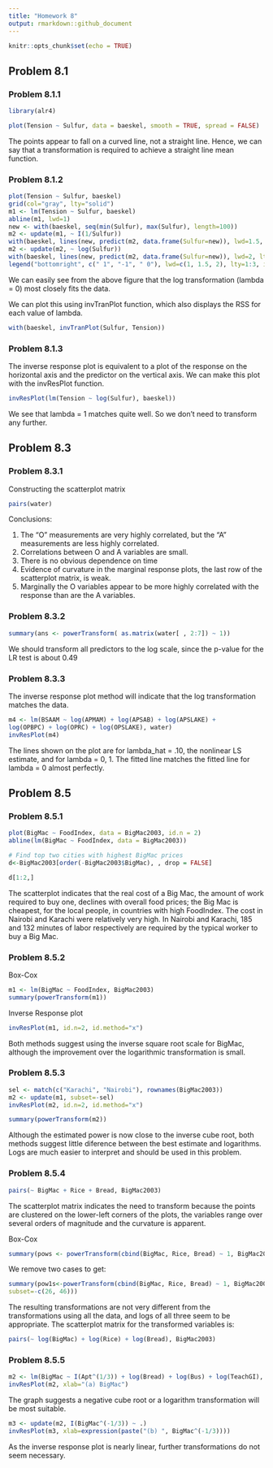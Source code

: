 ---
title: "Homework 8"
output: rmarkdown::github_document
---

```{r setup, include=FALSE}
knitr::opts_chunk$set(echo = TRUE)
```

## Problem 8.1

### Problem 8.1.1
```{r, message=FALSE, warning=FALSE}
library(alr4)
```
```{r, message=FALSE, warning=FALSE}
plot(Tension ~ Sulfur, data = baeskel, smooth = TRUE, spread = FALSE)
```

The points appear to fall on a curved line, not a straight line. Hence, we can say that a transformation is required to achieve a straight line mean function.

### Problem 8.1.2
```{r, warning=FALSE}
plot(Tension ~ Sulfur, baeskel)
grid(col="gray", lty="solid")
m1 <- lm(Tension ~ Sulfur, baeskel)
abline(m1, lwd=1)
new <- with(baeskel, seq(min(Sulfur), max(Sulfur), length=100))
m2 <- update(m1, ~ I(1/Sulfur))
with(baeskel, lines(new, predict(m2, data.frame(Sulfur=new)), lwd=1.5, lty=2))
m2 <- update(m2, ~ log(Sulfur))
with(baeskel, lines(new, predict(m2, data.frame(Sulfur=new)), lwd=2, lty=3))
legend("bottomright", c(" 1", "-1", " 0"), lwd=c(1, 1.5, 2), lty=1:3, inset=0.02)
```

We can easily see from the above figure that the log transformation (lambda = 0) most closely fits the data. 

We can plot this using invTranPlot function, which also displays the RSS for each value of lambda.

```{r, warning=FALSE}
with(baeskel, invTranPlot(Sulfur, Tension))
```

### Problem 8.1.3
The inverse response plot is equivalent to a plot of the response on the horizontal axis and the predictor on the vertical axis. We can make this plot with the invResPlot function.
```{r, warning=FALSE}
invResPlot(lm(Tension ~ log(Sulfur), baeskel))
```

We see that lambda = 1 matches quite well. So we don't need to transform any further.

## Problem 8.3

### Problem 8.3.1

Constructing the scatterplot matrix

```{r, warning=FALSE}
pairs(water)
```

Conclusions:

1. The "O" measurements are very highly correlated, but the "A" measurements are less highly correlated.
2. Correlations between O and A variables are small.
3. There is no obvious dependence on time
4. Evidence of curvature in the marginal response plots, the last row of the scatterplot matrix, is weak.
5. Marginally the O variables appear to be more highly correlated with the response than are the A variables.

### Problem 8.3.2
```{r, warning=FALSE}
summary(ans <- powerTransform( as.matrix(water[ , 2:7]) ~ 1))
```

We should transform all predictors to the log scale, since the p-value for the LR test is about 0.49

### Problem 8.3.3
The inverse response plot method will indicate that the log transformation matches the data.
```{r, warning=FALSE}
m4 <- lm(BSAAM ~ log(APMAM) + log(APSAB) + log(APSLAKE) +
log(OPBPC) + log(OPRC) + log(OPSLAKE), water)
invResPlot(m4)
```

The lines shown on the plot are for lambda_hat = .10, the nonlinear LS estimate,
and for lambda = 0, 1. The fitted line matches the fitted line for lambda = 0 almost perfectly.

## Problem 8.5

### Problem 8.5.1
```{r, warning=FALSE}
plot(BigMac ~ FoodIndex, data = BigMac2003, id.n = 2)
abline(lm(BigMac ~ FoodIndex, data = BigMac2003))

# Find top two cities with highest BigMac prices
d<-BigMac2003[order(-BigMac2003$BigMac), , drop = FALSE]

d[1:2,]
```

The scatterplot indicates that the real cost of a Big Mac, the amount of work required to buy one, declines with overall food prices; the Big Mac is cheapest, for the local people, in countries with high FoodIndex. The cost in Nairobi and Karachi were relatively very high. In Nairobi and Karachi, 185 and 132 minutes of labor respectively are required by the typical worker to buy a Big Mac.

### Problem 8.5.2
Box-Cox
```{r, warning=FALSE}
m1 <- lm(BigMac ~ FoodIndex, BigMac2003)
summary(powerTransform(m1))
```

Inverse Response plot
```{r, warning=FALSE}
invResPlot(m1, id.n=2, id.method="x")
```

Both methods suggest using the inverse square root scale for BigMac, although the improvement over the logarithmic transformation is small.

### Problem 8.5.3
```{r, warning=FALSE}
sel <- match(c("Karachi", "Nairobi"), rownames(BigMac2003))
m2 <- update(m1, subset=-sel)
invResPlot(m2, id.n=2, id.method="x")
```

```{r, warning=FALSE}
summary(powerTransform(m2))
```

Although the estimated power is now close to the inverse cube root, both methods suggest little diference between the best estimate and logarithms. Logs are much easier to interpret and should be used in this problem.

### Problem 8.5.4

```{r, warning=FALSE}
pairs(~ BigMac + Rice + Bread, BigMac2003)
```

The scatterplot matrix indicates the need to transform because the points are clustered on the lower-left corners of the plots, the variables range over several orders of magnitude and the curvature is apparent.

Box-Cox
```{r, warning=FALSE}
summary(pows <- powerTransform(cbind(BigMac, Rice, Bread) ~ 1, BigMac2003))
```

We remove two cases to get:
```{r, warning=FALSE}
summary(pow1s<-powerTransform(cbind(BigMac, Rice, Bread) ~ 1, BigMac2003,
subset=-c(26, 46)))
```

The resulting transformations are not very different from the transformations using all the data, and logs of all three seem to be appropriate. The scatterplot matrix for the transformed variables is:
```{r, warning=FALSE}
pairs(~ log(BigMac) + log(Rice) + log(Bread), BigMac2003)
```

### Problem 8.5.5
```{r, warning=FALSE}
m2 <- lm(BigMac ~ I(Apt^(1/3)) + log(Bread) + log(Bus) + log(TeachGI), BigMac2003)
invResPlot(m2, xlab="(a) BigMac")
```

The graph suggests a negative cube root or a logarithm transformation will be most suitable.
```{r, warning=FALSE}
m3 <- update(m2, I(BigMac^(-1/3)) ~ .)
invResPlot(m3, xlab=expression(paste("(b) ", BigMac^(-1/3))))
```

As the inverse response plot is nearly linear, further transformations do not seem necessary.